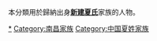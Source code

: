 {{Catnav|頁面分類|历史|歷史學|系譜學|漢族姓氏}}
{{Catnav|頁面分類|人文學科|歷史學|系譜學|漢族姓氏}}
{{Catnav|頁面分類|人类学|文化人类学|家世與傳承|系譜學|漢族姓氏}}

本分類用於歸納出身'''[[新建夏氏|新建夏氏]]'''家族的人物。

[[Category:新建人|*]]
[[Category:南昌家族|Category:南昌家族]]
[[Category:中国夏姓家族|Category:中国夏姓家族]]
